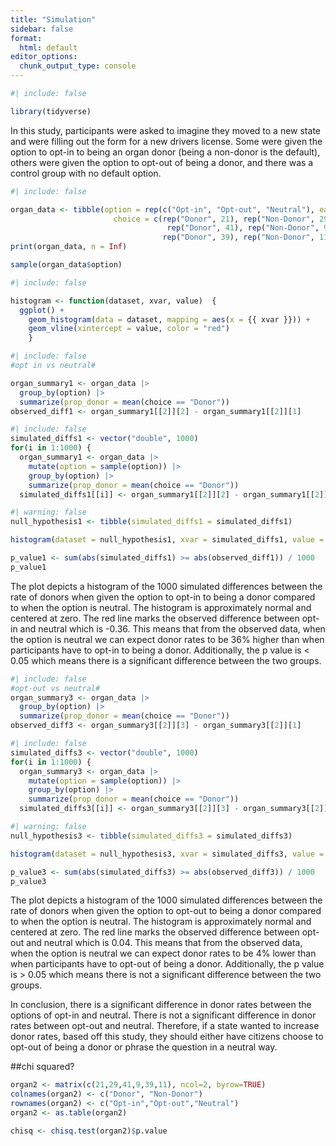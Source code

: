 ```yaml
---
title: "Simulation"
sidebar: false
format:
  html: default
editor_options: 
  chunk_output_type: console
---
```


```r
#| include: false

library(tidyverse)
```

In this study, participants were asked to imagine they moved to a new state and were filling out the form for a new drivers license. Some were given the option to opt-in to being an organ donor (being a non-donor is the default), others were given the option to opt-out of being a donor, and there was a control group with no default option.


```r
#| include: false

organ_data <- tibble(option = rep(c("Opt-in", "Opt-out", "Neutral"), each = 50),
                       choice = c(rep("Donor", 21), rep("Non-Donor", 29), 
                                   rep("Donor", 41), rep("Non-Donor", 9),
                                  rep("Donor", 39), rep("Non-Donor", 11)))
print(organ_data, n = Inf)

sample(organ_data$option)
```




```r
#| include: false

histogram <- function(dataset, xvar, value)  {
  ggplot() +
    geom_histogram(data = dataset, mapping = aes(x = {{ xvar }})) +
    geom_vline(xintercept = value, color = "red")  
    }
```


```r
#| include: false 
#opt in vs neutral#

organ_summary1 <- organ_data |>
  group_by(option) |>
  summarize(prop_donor = mean(choice == "Donor"))
observed_diff1 <- organ_summary1[[2]][2] - organ_summary1[[2]][1]

```

```r
#| include: false
simulated_diffs1 <- vector("double", 1000)
for(i in 1:1000) {
  organ_summary1 <- organ_data |>
    mutate(option = sample(option)) |>
    group_by(option) |>
    summarize(prop_donor = mean(choice == "Donor"))
  simulated_diffs1[[i]] <- organ_summary1[[2]][2] - organ_summary1[[2]][1]}
```

```r
#| warning: false
null_hypothesis1 <- tibble(simulated_diffs1 = simulated_diffs1)

histogram(dataset = null_hypothesis1, xvar = simulated_diffs1, value = observed_diff1) + labs(title = "Simulated Differences in Donor Rates Between Opt-in and Neutral") + theme_update()

p_value1 <- sum(abs(simulated_diffs1) >= abs(observed_diff1)) / 1000
p_value1
```

The plot depicts a histogram of the 1000 simulated differences between the rate of donors when given the option to opt-in to being a donor compared to when the option is neutral. The histogram is approximately normal and centered at zero. The red line marks the observed difference between opt-in and neutral which is -0.36. This means that from the observed data, when the option is neutral we can expect donor rates to be 36% higher than when participants have to opt-in to being a donor. Additionally, the p value is < 0.05 which means there is a significant difference between the two groups.

```r
#| include: false
#opt-out vs neutral#
organ_summary3 <- organ_data |>
  group_by(option) |>
  summarize(prop_donor = mean(choice == "Donor"))
observed_diff3 <- organ_summary3[[2]][3] - organ_summary3[[2]][1]
```

```r
#| include: false
simulated_diffs3 <- vector("double", 1000)
for(i in 1:1000) {
  organ_summary3 <- organ_data |>
    mutate(option = sample(option)) |>
    group_by(option) |>
    summarize(prop_donor = mean(choice == "Donor"))
  simulated_diffs3[[i]] <- organ_summary3[[2]][3] - organ_summary3[[2]][1]}
```

```r
#| warning: false
null_hypothesis3 <- tibble(simulated_diffs3 = simulated_diffs3)

histogram(dataset = null_hypothesis3, xvar = simulated_diffs3, value = observed_diff3) + labs(title = "Simulated Differences in Donor Rates Between Opt-out and Neutral") + theme_update()

p_value3 <- sum(abs(simulated_diffs3) >= abs(observed_diff3)) / 1000
p_value3
```

The plot depicts a histogram of the 1000 simulated differences between the rate of donors when given the option to opt-out to being a donor compared to when the option is neutral. The histogram is approximately normal and centered at zero. The red line marks the observed difference between opt-out and neutral which is 0.04. This means that from the observed data, when the option is neutral we can expect donor rates to be 4% lower than when participants have to opt-out of being a donor. Additionally, the p value is > 0.05 which means there is not a significant difference between the two groups.


In conclusion, there is a significant difference in donor rates between the options of opt-in and neutral. There is not a significant difference in donor rates between opt-out and neutral. Therefore, if a state wanted to increase donor rates, based off this study, they should either have citizens choose to opt-out of being a donor or phrase the question in a neutral way.

##chi squared?

```r
organ2 <- matrix(c(21,29,41,9,39,11), ncol=2, byrow=TRUE)
colnames(organ2) <- c("Donor", "Non-Donor")
rownames(organ2) <- c("Opt-in","Opt-out","Neutral")
organ2 <- as.table(organ2)
```


```r
chisq <- chisq.test(organ2)$p.value
```